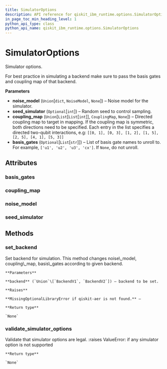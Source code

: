 ```yaml
---
title: SimulatorOptions
description: API reference for qiskit_ibm_runtime.options.SimulatorOptions
in_page_toc_min_heading_level: 1
python_api_type: class
python_api_name: qiskit_ibm_runtime.options.SimulatorOptions
---
```


# SimulatorOptions

<Class id="qiskit_ibm_runtime.options.SimulatorOptions" isDedicatedPage={true} github="https://github.com/qiskit/qiskit-ibm-runtime/tree/stable/0.16/qiskit_ibm_runtime/options/simulator_options.py" signature="SimulatorOptions(noise_model=None, seed_simulator=None, coupling_map=None, basis_gates=None)">
  Simulator options.

  For best practice in simulating a backend make sure to pass the basis gates and coupling map of that backend.

  **Parameters**

  *   **noise\_model** (`Union`\[`dict`, `NoiseModel`, `None`]) – Noise model for the simulator.
  *   **seed\_simulator** (`Optional`\[`int`]) – Random seed to control sampling.
  *   **coupling\_map** (`Union`\[`List`\[`List`\[`int`]], `CouplingMap`, `None`]) – Directed coupling map to target in mapping. If the coupling map is symmetric, both directions need to be specified. Each entry in the list specifies a directed two-qubit interactions, e.g: `[[0, 1], [0, 3], [1, 2], [1, 5], [2, 5], [4, 1], [5, 3]]`
  *   **basis\_gates** (`Optional`\[`List`\[`str`]]) – List of basis gate names to unroll to. For example, `['u1', 'u2', 'u3', 'cx']`. If `None`, do not unroll.

  ## Attributes

  ### basis\_gates

  <Attribute id="qiskit_ibm_runtime.options.SimulatorOptions.basis_gates" name="basis_gates" attributeTypeHint="List[str] | None" attributeValue="= None" />

  ### coupling\_map

  <Attribute id="qiskit_ibm_runtime.options.SimulatorOptions.coupling_map" name="coupling_map" attributeTypeHint="List[List[int]] | CouplingMap | None" attributeValue="= None" />

  ### noise\_model

  <Attribute id="qiskit_ibm_runtime.options.SimulatorOptions.noise_model" name="noise_model" attributeTypeHint="dict | NoiseModel | None" attributeValue="= None" />

  ### seed\_simulator

  <Attribute id="qiskit_ibm_runtime.options.SimulatorOptions.seed_simulator" name="seed_simulator" attributeTypeHint="int | None" attributeValue="= None" />

  ## Methods

  ### set\_backend

  <Function id="qiskit_ibm_runtime.options.SimulatorOptions.set_backend" name="set_backend" signature="set_backend(backend)">
    Set backend for simulation. This method changes noise\_model, coupling\_map, basis\_gates according to given backend.

    **Parameters**

    **backend** (`Union`\[`BackendV1`, `BackendV2`]) – backend to be set.

    **Raises**

    **MissingOptionalLibraryError if qiskit-aer is not found.** –

    **Return type**

    `None`
  </Function>

  ### validate\_simulator\_options

  <Function id="qiskit_ibm_runtime.options.SimulatorOptions.validate_simulator_options" name="validate_simulator_options" signature="static validate_simulator_options(simulator_options)">
    Validate that simulator options are legal. :raises ValueError: if any simulator option is not supported

    **Return type**

    `None`
  </Function>
</Class>

